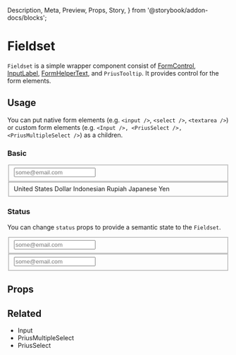   Description,
  Meta,
  Preview,
  Props,
  Story,
} from '@storybook/addon-docs/blocks';


<Meta
  component={Fieldset}
  id="Components|Fieldset"
  title="Components|Fieldset"
/>

# Fieldset

`Fieldset` is a simple wrapper component consist of [FormControl](https://material-ui.com/api/form-control/#formcontrol-api), [InputLabel](https://material-ui.com/api/input-label/#inputlabel-api), [FormHelperText](https://material-ui.com/api/form-helper-text/#formhelpertext-api), and `PriusTooltip`.
It provides control for the form elements.

## Usage

You can put native form elements (e.g. `<input />`, `<select />`, `<textarea />`) or custom form elements (e.g. `<Input />, <PriusSelect />, <PriusMultipleSelect />`) as a children.

### Basic

<Preview>
  <Story name="Basic">
    <Grid container spacing={5}>
      <Grid item md={6}>
        <Fieldset fullWidth inputId="input-email" label="Email">
          <Input
            id="input-email"
            name="email"
            placeholder="some@email.com"
            type="email"
          />
        </Fieldset>
      </Grid>
      <Grid item md={6}>
        <Fieldset
          fullWidth
          helperText="Lorem ipsum color dolot sit amet"
          inputId="input-currency"
          label="Currency"
          tooltipText="Lorem ipsum color dolor sit amet"
        >
          <PriusSelect
            id="input-currency"
            name="currency"
            placeholder="Lorem ipsum color dolot"
            value="usd"
          >
            <MenuItem value={'usd'}>United States Dollar</MenuItem>
            <MenuItem value={'idr'}>Indonesian Rupiah</MenuItem>
            <MenuItem value={'jpy'} disabled>
              Japanese Yen
            </MenuItem>
          </PriusSelect>
        </Fieldset>
      </Grid>
    </Grid>
  </Story>
</Preview>

### Status

You can change `status` props to provide a semantic state to the `Fieldset`.

<Preview>
  <Story name="Status">
    <Grid container spacing={5}>
      <Grid item md={6}>
        <Fieldset
          fullWidth
          helperText="Lorem ipsum color dolot"
          inputId="input-email-2"
          label="Email"
          status="success"
          tooltipText="Lorem ipsum color dolot"
        >
          <Input
            id="input-email-2"
            name="email-2"
            placeholder="some@email.com"
            type="email"
          />
        </Fieldset>
      </Grid>
      <Grid item md={6}>
        <Fieldset
          fullWidth
          helperText="Lorem ipsum color dolot"
          inputId="input-email-3"
          label="Email"
          status="error"
          tooltipText="Lorem ipsum color dolot"
        >
          <Input
            id="input-email-3"
            name="email-3"
            placeholder="some@email.com"
            type="email"
          />
        </Fieldset>
      </Grid>
    </Grid>
  </Story>
</Preview>

## Props

<Props of={Fieldset} />

## Related

- <LinkTo kind="Components|Input">Input</LinkTo>
- <LinkTo kind="Components|PriusMultipleSelect">PriusMultipleSelect</LinkTo>
- <LinkTo kind="Components|PriusSelect">PriusSelect</LinkTo>

